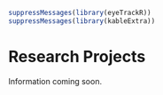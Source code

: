 
```r
suppressMessages(library(eyeTrackR))
suppressMessages(library(kableExtra))
```

# Research Projects

Information coming soon.




